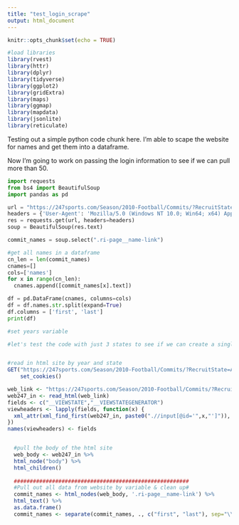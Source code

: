 ```yaml
---
title: "test_login_scrape"
output: html_document
---
```


```r
knitr::opts_chunk$set(echo = TRUE)
```

```r
#load libraries
library(rvest)
library(httr)
library(dplyr)
library(tidyverse)
library(ggplot2)
library(gridExtra)
library(maps)
library(ggmap)
library(mapdata)
library(jsonlite)
library(reticulate)
```

Testing out a simple python code chunk here. I'm able to scape the website for names and get them into a dataframe.

Now I'm going to work on passing the login information to see if we can pull more than 50. 
```python
import requests
from bs4 import BeautifulSoup
import pandas as pd

url = "https://247sports.com/Season/2010-Football/Commits/?RecruitState=AL"
headers = {'User-Agent': 'Mozilla/5.0 (Windows NT 10.0; Win64; x64) AppleWebKit/573.36 (KHTML, like Gecko) Chrome/83.0.4103.97 Safari/537.36'}
res = requests.get(url, headers=headers)
soup = BeautifulSoup(res.text)

commit_names = soup.select(".ri-page__name-link")

#get all names in a dataframe
cn_len = len(commit_names)
cnames=[]
cols=['names']
for x in range(cn_len):
  cnames.append([commit_names[x].text])

df = pd.DataFrame(cnames, columns=cols)
df = df.names.str.split(expand=True)
df.columns = ['first', 'last']
print(df)
```

```r
#set years variable

#let's test the code with just 3 states to see if we can create a single dataset with 3 states and 15 years


#read in html site by year and state
GET("https://247sports.com/Season/2010-Football/Commits/?RecruitState=AL",
    set_cookies()

web_link <- "https://247sports.com/Season/2010-Football/Commits/?RecruitState=AL"
web247_in <- read_html(web_link)
fields <- c("__VIEWSTATE","__VIEWSTATEGENERATOR")
viewheaders <- lapply(fields, function(x) {
  xml_attr(xml_find_first(web247_in, paste0(".//input[@id='",x,"']")), "value")
})
names(viewheaders) <- fields


  #pull the body of the html site
  web_body <- web247_in %>%
  html_node("body") %>%
  html_children()
  
  #######################################################
  #Pull out all data from website by variable & clean up#
  commit_names <- html_nodes(web_body, '.ri-page__name-link') %>%
  html_text() %>%
  as.data.frame()
  commit_names <- separate(commit_names, ., c("first", "last"), sep="\\s", extra="merge")
  
```